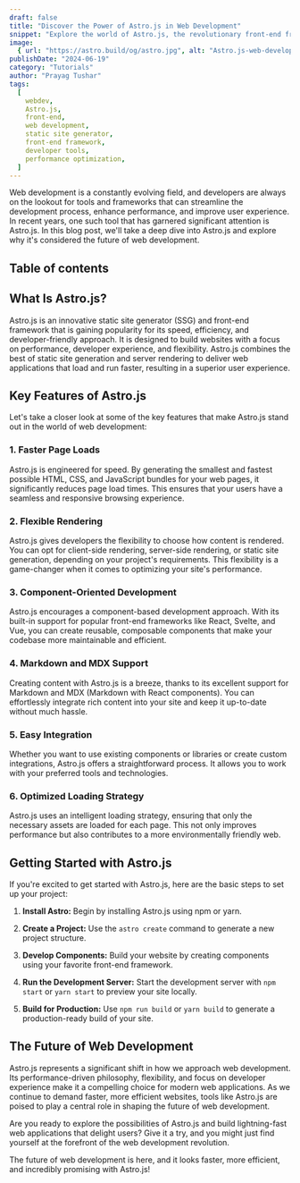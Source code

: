 ```yaml
---
draft: false
title: "Discover the Power of Astro.js in Web Development"
snippet: "Explore the world of Astro.js, the revolutionary front-end framework. Learn how Astro.js enhances web development with its speed, flexibility, and performance-driven approach. Dive into the future of web development with this comprehensive guide."
image:
  { url: "https://astro.build/og/astro.jpg", alt: "Astro.js-web-development" }
publishDate: "2024-06-19"
category: "Tutorials"
author: "Prayag Tushar"
tags:
  [
    webdev,
    Astro.js,
    front-end,
    web development,
    static site generator,
    front-end framework,
    developer tools,
    performance optimization,
  ]
---
```


Web development is a constantly evolving field, and developers are always on the lookout for tools and frameworks that can streamline the development process, enhance performance, and improve user experience. In recent years, one such tool that has garnered significant attention is Astro.js. In this blog post, we'll take a deep dive into Astro.js and explore why it's considered the future of web development.

## Table of contents

## What Is Astro.js?

Astro.js is an innovative static site generator (SSG) and front-end framework that is gaining popularity for its speed, efficiency, and developer-friendly approach. It is designed to build websites with a focus on performance, developer experience, and flexibility. Astro.js combines the best of static site generation and server rendering to deliver web applications that load and run faster, resulting in a superior user experience.

## Key Features of Astro.js

Let's take a closer look at some of the key features that make Astro.js stand out in the world of web development:

### 1. Faster Page Loads

Astro.js is engineered for speed. By generating the smallest and fastest possible HTML, CSS, and JavaScript bundles for your web pages, it significantly reduces page load times. This ensures that your users have a seamless and responsive browsing experience.

### 2. Flexible Rendering

Astro.js gives developers the flexibility to choose how content is rendered. You can opt for client-side rendering, server-side rendering, or static site generation, depending on your project's requirements. This flexibility is a game-changer when it comes to optimizing your site's performance.

### 3. Component-Oriented Development

Astro.js encourages a component-based development approach. With its built-in support for popular front-end frameworks like React, Svelte, and Vue, you can create reusable, composable components that make your codebase more maintainable and efficient.

### 4. Markdown and MDX Support

Creating content with Astro.js is a breeze, thanks to its excellent support for Markdown and MDX (Markdown with React components). You can effortlessly integrate rich content into your site and keep it up-to-date without much hassle.

### 5. Easy Integration

Whether you want to use existing components or libraries or create custom integrations, Astro.js offers a straightforward process. It allows you to work with your preferred tools and technologies.

### 6. Optimized Loading Strategy

Astro.js uses an intelligent loading strategy, ensuring that only the necessary assets are loaded for each page. This not only improves performance but also contributes to a more environmentally friendly web.

## Getting Started with Astro.js

If you're excited to get started with Astro.js, here are the basic steps to set up your project:

1. **Install Astro:** Begin by installing Astro.js using npm or yarn.

2. **Create a Project:** Use the `astro create` command to generate a new project structure.

3. **Develop Components:** Build your website by creating components using your favorite front-end framework.

4. **Run the Development Server:** Start the development server with `npm start` or `yarn start` to preview your site locally.

5. **Build for Production:** Use `npm run build` or `yarn build` to generate a production-ready build of your site.

## The Future of Web Development

Astro.js represents a significant shift in how we approach web development. Its performance-driven philosophy, flexibility, and focus on developer experience make it a compelling choice for modern web applications. As we continue to demand faster, more efficient websites, tools like Astro.js are poised to play a central role in shaping the future of web development.

Are you ready to explore the possibilities of Astro.js and build lightning-fast web applications that delight users? Give it a try, and you might just find yourself at the forefront of the web development revolution.

The future of web development is here, and it looks faster, more efficient, and incredibly promising with Astro.js!
